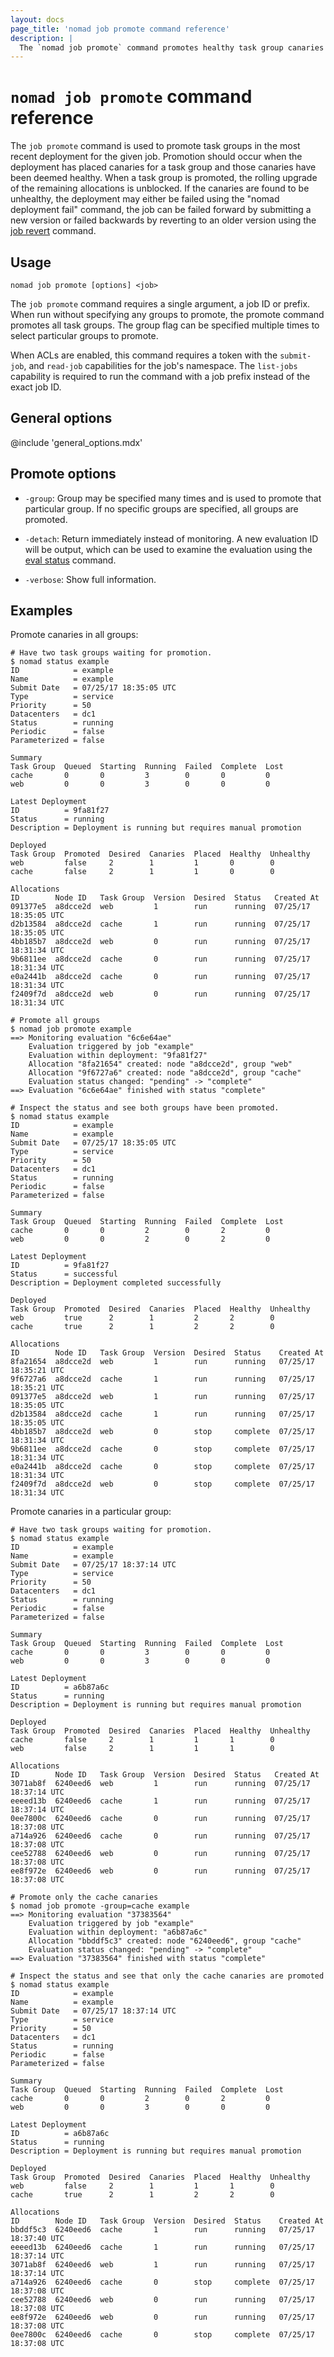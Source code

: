 ```yaml
---
layout: docs
page_title: 'nomad job promote command reference'
description: |
  The `nomad job promote` command promotes healthy task group canaries in a deployment.
---
```


# `nomad job promote` command reference

The `job promote` command is used to promote task groups in the most recent
deployment for the given job. Promotion should occur when the deployment has
placed canaries for a task group and those canaries have been deemed healthy.
When a task group is promoted, the rolling upgrade of the remaining allocations
is unblocked. If the canaries are found to be unhealthy, the deployment may
either be failed using the "nomad deployment fail" command, the job can be
failed forward by submitting a new version or failed backwards by reverting to
an older version using the [job revert] command.

## Usage

```plaintext
nomad job promote [options] <job>
```

The `job promote` command requires a single argument, a job ID or
prefix. When run without specifying any groups to promote, the promote command
promotes all task groups. The group flag can be specified multiple times to
select particular groups to promote.

When ACLs are enabled, this command requires a token with the `submit-job`,
and `read-job` capabilities for the job's namespace. The `list-jobs`
capability is required to run the command with a job prefix instead of the
exact job ID.

## General options

@include 'general_options.mdx'

## Promote options

- `-group`: Group may be specified many times and is used to promote that
  particular group. If no specific groups are specified, all groups are
  promoted.

- `-detach`: Return immediately instead of monitoring. A new evaluation ID
  will be output, which can be used to examine the evaluation using the
  [eval status] command.

- `-verbose`: Show full information.

## Examples

Promote canaries in all groups:

```shell-session
# Have two task groups waiting for promotion.
$ nomad status example
ID            = example
Name          = example
Submit Date   = 07/25/17 18:35:05 UTC
Type          = service
Priority      = 50
Datacenters   = dc1
Status        = running
Periodic      = false
Parameterized = false

Summary
Task Group  Queued  Starting  Running  Failed  Complete  Lost
cache       0       0         3        0       0         0
web         0       0         3        0       0         0

Latest Deployment
ID          = 9fa81f27
Status      = running
Description = Deployment is running but requires manual promotion

Deployed
Task Group  Promoted  Desired  Canaries  Placed  Healthy  Unhealthy
web         false     2        1         1       0        0
cache       false     2        1         1       0        0

Allocations
ID        Node ID   Task Group  Version  Desired  Status   Created At
091377e5  a8dcce2d  web         1        run      running  07/25/17 18:35:05 UTC
d2b13584  a8dcce2d  cache       1        run      running  07/25/17 18:35:05 UTC
4bb185b7  a8dcce2d  web         0        run      running  07/25/17 18:31:34 UTC
9b6811ee  a8dcce2d  cache       0        run      running  07/25/17 18:31:34 UTC
e0a2441b  a8dcce2d  cache       0        run      running  07/25/17 18:31:34 UTC
f2409f7d  a8dcce2d  web         0        run      running  07/25/17 18:31:34 UTC

# Promote all groups
$ nomad job promote example
==> Monitoring evaluation "6c6e64ae"
    Evaluation triggered by job "example"
    Evaluation within deployment: "9fa81f27"
    Allocation "8fa21654" created: node "a8dcce2d", group "web"
    Allocation "9f6727a6" created: node "a8dcce2d", group "cache"
    Evaluation status changed: "pending" -> "complete"
==> Evaluation "6c6e64ae" finished with status "complete"

# Inspect the status and see both groups have been promoted.
$ nomad status example
ID            = example
Name          = example
Submit Date   = 07/25/17 18:35:05 UTC
Type          = service
Priority      = 50
Datacenters   = dc1
Status        = running
Periodic      = false
Parameterized = false

Summary
Task Group  Queued  Starting  Running  Failed  Complete  Lost
cache       0       0         2        0       2         0
web         0       0         2        0       2         0

Latest Deployment
ID          = 9fa81f27
Status      = successful
Description = Deployment completed successfully

Deployed
Task Group  Promoted  Desired  Canaries  Placed  Healthy  Unhealthy
web         true      2        1         2       2        0
cache       true      2        1         2       2        0

Allocations
ID        Node ID   Task Group  Version  Desired  Status    Created At
8fa21654  a8dcce2d  web         1        run      running   07/25/17 18:35:21 UTC
9f6727a6  a8dcce2d  cache       1        run      running   07/25/17 18:35:21 UTC
091377e5  a8dcce2d  web         1        run      running   07/25/17 18:35:05 UTC
d2b13584  a8dcce2d  cache       1        run      running   07/25/17 18:35:05 UTC
4bb185b7  a8dcce2d  web         0        stop     complete  07/25/17 18:31:34 UTC
9b6811ee  a8dcce2d  cache       0        stop     complete  07/25/17 18:31:34 UTC
e0a2441b  a8dcce2d  cache       0        stop     complete  07/25/17 18:31:34 UTC
f2409f7d  a8dcce2d  web         0        stop     complete  07/25/17 18:31:34 UTC
```

Promote canaries in a particular group:

```shell-session
# Have two task groups waiting for promotion.
$ nomad status example
ID            = example
Name          = example
Submit Date   = 07/25/17 18:37:14 UTC
Type          = service
Priority      = 50
Datacenters   = dc1
Status        = running
Periodic      = false
Parameterized = false

Summary
Task Group  Queued  Starting  Running  Failed  Complete  Lost
cache       0       0         3        0       0         0
web         0       0         3        0       0         0

Latest Deployment
ID          = a6b87a6c
Status      = running
Description = Deployment is running but requires manual promotion

Deployed
Task Group  Promoted  Desired  Canaries  Placed  Healthy  Unhealthy
cache       false     2        1         1       1        0
web         false     2        1         1       1        0

Allocations
ID        Node ID   Task Group  Version  Desired  Status   Created At
3071ab8f  6240eed6  web         1        run      running  07/25/17 18:37:14 UTC
eeeed13b  6240eed6  cache       1        run      running  07/25/17 18:37:14 UTC
0ee7800c  6240eed6  cache       0        run      running  07/25/17 18:37:08 UTC
a714a926  6240eed6  cache       0        run      running  07/25/17 18:37:08 UTC
cee52788  6240eed6  web         0        run      running  07/25/17 18:37:08 UTC
ee8f972e  6240eed6  web         0        run      running  07/25/17 18:37:08 UTC

# Promote only the cache canaries
$ nomad job promote -group=cache example
==> Monitoring evaluation "37383564"
    Evaluation triggered by job "example"
    Evaluation within deployment: "a6b87a6c"
    Allocation "bbddf5c3" created: node "6240eed6", group "cache"
    Evaluation status changed: "pending" -> "complete"
==> Evaluation "37383564" finished with status "complete"

# Inspect the status and see that only the cache canaries are promoted
$ nomad status example
ID            = example
Name          = example
Submit Date   = 07/25/17 18:37:14 UTC
Type          = service
Priority      = 50
Datacenters   = dc1
Status        = running
Periodic      = false
Parameterized = false

Summary
Task Group  Queued  Starting  Running  Failed  Complete  Lost
cache       0       0         2        0       2         0
web         0       0         3        0       0         0

Latest Deployment
ID          = a6b87a6c
Status      = running
Description = Deployment is running but requires manual promotion

Deployed
Task Group  Promoted  Desired  Canaries  Placed  Healthy  Unhealthy
web         false     2        1         1       1        0
cache       true      2        1         2       2        0

Allocations
ID        Node ID   Task Group  Version  Desired  Status    Created At
bbddf5c3  6240eed6  cache       1        run      running   07/25/17 18:37:40 UTC
eeeed13b  6240eed6  cache       1        run      running   07/25/17 18:37:14 UTC
3071ab8f  6240eed6  web         1        run      running   07/25/17 18:37:14 UTC
a714a926  6240eed6  cache       0        stop     complete  07/25/17 18:37:08 UTC
cee52788  6240eed6  web         0        run      running   07/25/17 18:37:08 UTC
ee8f972e  6240eed6  web         0        run      running   07/25/17 18:37:08 UTC
0ee7800c  6240eed6  cache       0        stop     complete  07/25/17 18:37:08 UTC
```

[job revert]: /nomad/docs/commands/job/revert
[eval status]: /nomad/docs/commands/eval/status

